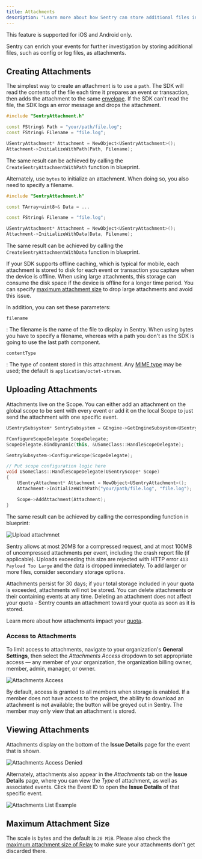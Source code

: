 ```yaml
---
title: Attachments
description: "Learn more about how Sentry can store additional files in the same request as event attachments."
---
```


<Note>

This feature is supported for iOS and Android only.

</Note>

Sentry can enrich your events for further investigation by storing additional files, such as config or log files, as attachments.

## Creating Attachments

The simplest way to create an attachment is to use a `path`. The SDK will read the contents of the file each time it prepares an event or transaction, then adds the attachment to the same [envelope](https://develop.sentry.dev/sdk/envelopes/). If the SDK can't read the file, the SDK logs an error message and drops the attachment.

```cpp
#include "SentryAttachment.h"

const FString& Path = "your/path/file.log";
const FString& Filename = "file.log";

USentryAttachment* Attachment = NewObject<USentryAttachment>();
Attachment->InitializeWithPath(Path, Filename);
```

The same result can be achieved by calling the `CreateSentryAttachmentWithPath` function in blueprint.

Alternately, use `bytes` to initialize an attachment. When doing so, you also need to specify a filename.

```cpp
#include "SentryAttachment.h"

const TArray<uint8>& Data = ...

const FString& Filename = "file.log";

USentryAttachment* Attachment = NewObject<USentryAttachment>();
Attachment->InitializeWithData(Data, Filename);
```

The same result can be achieved by calling the `CreateSentryAttachmentWithData` function in blueprint.

If your SDK supports offline caching, which is typical for mobile, each attachment is stored to disk for each event or transaction you capture when the device is offline. When using large attachments, this storage can consume the disk space if the device is offline for a longer time period. You can specify [maximum attachment size](#maximum-attachment-size) to drop large attachments and avoid this issue.

In addition, you can set these parameters:

`filename`

: The filename is the name of the file to display in Sentry. When using bytes you have to specify a filename, whereas with a path you don't as the SDK is going to use the last path component.

`contentType`

: The type of content stored in this attachment. Any [MIME type](https://www.iana.org/assignments/media-types/media-types.xhtml) may be used; the default is `application/octet-stream`.

## Uploading Attachments

Attachments live on the <PlatformLink to="/enriching-events/scopes/">Scope</PlatformLink>. You can either add an attachment on the global scope to be sent with every event or add it on the <PlatformLink to="/enriching-events/scopes/#local-scopes">local Scope</PlatformLink> to just send the attachment with one specific event.

```cpp
USentrySubsystem* SentrySubsystem = GEngine->GetEngineSubsystem<USentrySubsystem>();

FConfigureScopeDelegate ScopeDelegate;
ScopeDelegate.BindDynamic(this, &USomeClass::HandleScopeDelegate);

SentrySubsystem->ConfigureScope(ScopeDelegate);

// Put scope configuration logic here
void USomeClass::HandleScopeDelegate(USentryScope* Scope)
{
    USentryAttachment* Attachment = NewObject<USentryAttachment>();
    Attachment->InitializeWithPath("your/path/file.log", "file.log");

    Scope->AddAttachment(Attachment);
}
```

The same result can be achieved by calling the corresponding function in blueprint:

![Upload attachmnet](unreal_attachment_upload.png)

<Note>

Sentry allows at most 20MB for a compressed request, and at most 100MB of uncompressed attachments per event, including the crash report file (if applicable). Uploads exceeding this size are rejected with HTTP error `413 Payload Too Large` and the data is dropped immediately. To add larger or more files, consider secondary storage options.

</Note>

Attachments persist for 30 days; if your total storage included in your quota is exceeded, attachments will not be stored. You can delete attachments or their containing events at any time. Deleting an attachment does not affect your quota - Sentry counts an attachment toward your quota as soon as it is stored.

Learn more about how attachments impact your [quota](/product/accounts/quotas/).

### Access to Attachments

To limit access to attachments, navigate to your organization's **General Settings**, then select the _Attachments Access_ dropdown to set appropriate access — any member of your organization, the organization billing owner, member, admin, manager, or owner.

![Attachments Access](attachments-access.png)

By default, access is granted to all members when storage is enabled. If a member does not have access to the project, the ability to download an attachment is not available; the button will be greyed out in Sentry. The member may only view that an attachment is stored.

## Viewing Attachments

Attachments display on the bottom of the **Issue Details** page for the event that is shown.

![Attachments Access Denied](attachments-access-denied.png)

Alternately, attachments also appear in the _Attachments_ tab on the **Issue Details** page, where you can view the _Type_ of attachment, as well as associated events. Click the Event ID to open the **Issue Details** of that specific event.

![Attachments List Example](attachments-list-example.png)

## Maximum Attachment Size

The scale is bytes and the default is `20 MiB`. Please also check the
[maximum attachment size of Relay](/product/relay/options/)
to make sure your attachments don't get discarded there.
